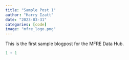 ```yaml
---
title: "Sample Post 1"
author: "Harry Izatt"
date: "2023-03-31"
categories: [code]
image: "mfre_logo.png"
---
```


This is the first sample blogpost for the MFRE Data Hub.


```r
1 + 1

```